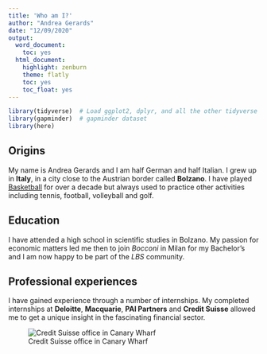 ```yaml
---
title: 'Who am I?'
author: "Andrea Gerards"
date: "12/09/2020"
output:
  word_document:
    toc: yes
  html_document:
    highlight: zenburn
    theme: flatly
    toc: yes
    toc_float: yes
---
```



```r
library(tidyverse)  # Load ggplot2, dplyr, and all the other tidyverse packages
library(gapminder)  # gapminder dataset
library(here)
```

## Origins
My name is Andrea Gerards and I am half German and half Italian. I grew up in **Italy**, in a city close to the Austrian border called **Bolzano**. I have played [Basketball](https://www.altoadige.it/sport/piani-l-under-15-si-laurea-campione-del-triveneto-1.413004) for over a decade but always used  to practice other activities including tennis, football, volleyball and golf. 

## Education
I have attended a high school in scientific studies in Bolzano. My passion for economic matters led me then to join *Bocconi* in Milan for my Bachelor's and I am now happy to be part of the *LBS* community. 

## Professional experiences
I have gained experience through a number of internships. My completed internships at **Deloitte**, **Macquarie**, **PAI Partners** and **Credit Suisse** allowed me to get a unique insight in the fascinating financial sector.

![Credit Suisse office in Canary Wharf](https://www.credit-suisse.com/media/www-root/plattform/office-locator/location-images/international-locations/uk_london_onecabotsquare_002.jpg)